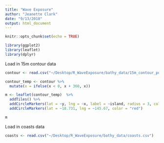 ```yaml
---
title: "Wave Exposure"
author: "Jeanette Clark"
date: "9/13/2018"
output: html_document
---
```


```r
knitr::opts_chunk$set(echo = TRUE)
```

```r
library(ggplot2)
library(leaflet)
library(dplyr)
```

Load in 15m contour data

```r
contour <- read.csv("~/Desktop/R_WaveExposure/bathy_data/15m_contour_points.csv")
```

```r
contour_temp <- contour %>% 
  mutate(x = ifelse(x < 0, x + 360, x))

m <- leaflet(contour_temp)  %>%
  addTiles() %>% 
  addCircleMarkers(lat = ~y, lng = ~x, label = ~island, radius = 3, color = "black") %>% 
  addCircleMarkers(lat = ~18.731, lng = ~145.67, color = "red")

m
```

Load in coasts data

```r
coasts <- read.csv("~/Desktop/R_WaveExposure/bathy_data/coasts.csv")
```

